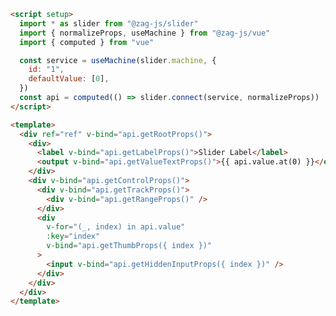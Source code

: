 ```html
<script setup>
  import * as slider from "@zag-js/slider"
  import { normalizeProps, useMachine } from "@zag-js/vue"
  import { computed } from "vue"

  const service = useMachine(slider.machine, {
    id: "1",
    defaultValue: [0],
  })
  const api = computed(() => slider.connect(service, normalizeProps))
</script>

<template>
  <div ref="ref" v-bind="api.getRootProps()">
    <div>
      <label v-bind="api.getLabelProps()">Slider Label</label>
      <output v-bind="api.getValueTextProps()">{{ api.value.at(0) }}</output>
    </div>
    <div v-bind="api.getControlProps()">
      <div v-bind="api.getTrackProps()">
        <div v-bind="api.getRangeProps()" />
      </div>
      <div
        v-for="(_, index) in api.value"
        :key="index"
        v-bind="api.getThumbProps({ index })"
      >
        <input v-bind="api.getHiddenInputProps({ index })" />
      </div>
    </div>
  </div>
</template>
```
